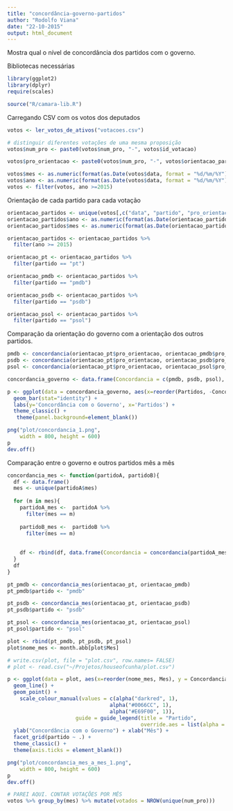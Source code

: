 ```yaml
---
title: "concordância-governo-partidos"
author: "Rodolfo Viana"
date: "22-10-2015"
output: html_document
---
```



Mostra qual o nível de concordância dos partidos com o governo. 

Bibliotecas necessárias 

```r
library(ggplot2)
library(dplyr)
require(scales)

source("R/camara-lib.R")
```

Carregando CSV com os votos dos deputados

```r
votos <- ler_votos_de_ativos("votacoes.csv")

# distinguir diferentes votações de uma mesma proposição
votos$num_pro <- paste0(votos$num_pro, "-", votos$id_votacao)

votos$pro_orientacao <- paste0(votos$num_pro, "-", votos$orientacao_partido)

votos$mes <- as.numeric(format(as.Date(votos$data, format = "%d/%m/%Y"),'%m'))
votos$ano <- as.numeric(format(as.Date(votos$data, format = "%d/%m/%Y"),'%Y'))
votos <- filter(votos, ano >=2015)
```

Orientação de cada partido para cada votação

```r
orientacao_partidos <- unique(votos[,c("data", "partido", "pro_orientacao")])
orientacao_partidos$ano <- as.numeric(format(as.Date(orientacao_partidos$data, format = "%d/%m/%Y"),'%Y'))
orientacao_partidos$mes <- as.numeric(format(as.Date(orientacao_partidos$data, format = "%d/%m/%Y"),'%m'))

orientacao_partidos <- orientacao_partidos %>%
  filter(ano >= 2015)

orientacao_pt <- orientacao_partidos %>%
  filter(partido == "pt")

orientacao_pmdb <- orientacao_partidos %>%
  filter(partido == "pmdb")

orientacao_psdb <- orientacao_partidos %>%
  filter(partido == "psdb")

orientacao_psol <- orientacao_partidos %>%
  filter(partido == "psol")
```

Comparação da orientação do governo com a orientação dos outros partidos. 

```r
pmdb <- concordancia(orientacao_pt$pro_orientacao, orientacao_pmdb$pro_orientacao)
psdb <- concordancia(orientacao_pt$pro_orientacao, orientacao_psdb$pro_orientacao)
psol <- concordancia(orientacao_pt$pro_orientacao, orientacao_psol$pro_orientacao)

concordancia_governo <- data.frame(Concordancia = c(pmdb, psdb, psol), Partidos = c("pmdb", "psdb", "psol"))

p <- ggplot(data = concordancia_governo, aes(x=reorder(Partidos, -Concordancia), y = Concordancia)) + 
  geom_bar(stat="identity") + 
  labs(y='Concordância com o Governo', x='Partidos') +
  theme_classic() +
   theme(panel.background=element_blank())

png("plot/concordancia_1.png", 
    width = 800, height = 600)
p
dev.off()
```

Comparação entre o governo e outros partidos mês a mês 

```r
concordancia_mes <- function(partidoA, partidoB){
  df <- data.frame()
  mes <- unique(partidoA$mes)
  
  for (m in mes){
    partidoA_mes <-  partidoA %>%
      filter(mes == m)
    
    partidoB_mes <-  partidoB %>%
      filter(mes == m)
    
    
    df <- rbind(df, data.frame(Concordancia = concordancia(partidoA_mes$pro_orientacao, partidoB_mes$pro_orientacao), Mes = m))
  }
  df
}

pt_pmdb <- concordancia_mes(orientacao_pt, orientacao_pmdb)
pt_pmdb$partido <- "pmdb"

pt_psdb <- concordancia_mes(orientacao_pt, orientacao_psdb)
pt_psdb$partido <- "psdb"

pt_psol <- concordancia_mes(orientacao_pt, orientacao_psol)
pt_psol$partido <- "psol"  

plot <- rbind(pt_pmdb, pt_psdb, pt_psol)
plot$nome_mes <- month.abb[plot$Mes]

# write.csv(plot, file = "plot.csv", row.names= FALSE)
# plot <- read.csv("~/Projetos/houseofcunha/plot.csv")

p <- ggplot(data = plot, aes(x=reorder(nome_mes, Mes), y = Concordancia, group=partido,  colour=partido)) + 
  geom_line() +
  geom_point() + 
    scale_colour_manual(values = c(alpha("darkred", 1), 
                                 alpha("#0066CC", 1),
                                 alpha("#E69F00", 1)), 
                      guide = guide_legend(title = "Partido", 
                                           override.aes = list(alpha = 1, size = 4))) +
  ylab("Concordância com o Governo") + xlab("Mês") +  
  facet_grid(partido ~ .) +
  theme_classic() + 
  theme(axis.ticks = element_blank())

png("plot/concordancia_mes_a_mes_1.png", 
    width = 800, height = 600)
p
dev.off()

# PAREI AQUI. CONTAR VOTAÇÕES POR MÊS
votos %>% group_by(mes) %>% mutate(votados = NROW(unique(num_pro)))
  
```

